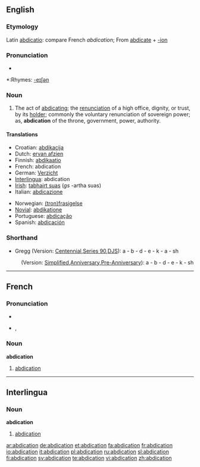 {{wikisource1911Enc|Abdication}}
==English==

===Etymology===
Latin [[abdicatio]]: compare French ''abdication''; From [[abdicate]] + [[-ion]]

===Pronunciation===
*{{audio|en-us-abdication.ogg|Audio (US)}}

*:Rhymes: [[Rhymes:English:-eɪʃǝn|-eɪʃǝn]]

===Noun===
{{en-noun}}

# The act of [[abdicating]]; the [[renunciation]] of a high office, dignity, or trust, by its [[holder]]; commonly the voluntary renunciation of sovereign power; as, '''abdication''' of the throne, government, power, authority.

====Translations====
{{top}}
*Croatian: [[abdikacija]]
*Dutch: [[ervan afzien]]
*Finnish: [[abdikaatio]]
*French: abdication {{f}}
*German: [[Verzicht]]
*[[Interlingua]]: abdication {{f}}
*[[Irish]]: [[tabhairt suas]] {{f}} (''gs'' -artha suas)
*Italian: [[abdicazione]] {{f}}
{{mid}}
*Norwegian: [[(tron)frasigelse]] {{c}}
*[[Novial]]: [[abdikatione]]
*Portuguese: [[abdicação]] {{f}}
*Spanish: [[abdicación]] {{f}}
{{bottom}}

===Shorthand===

* Gregg (Version: [http://en.wikipedia.org/wiki/Gregg_Shorthand#Centennial_Gregg_Shorthand Centennial],[http://en.wikipedia.org/wiki/Gregg_Shorthand#Series_90_Gregg_Shorthand Series 90],[http://en.wikipedia.org/wiki/Gregg_Shorthand#Diamond_Jubilee_Gregg_Shorthand DJS]): a - b - d - e - k - a - sh
: (Version: [http://en.wikipedia.org/wiki/Gregg_Shorthand#Simplified_Gregg_Shorthand Simplified],[http://en.wikipedia.org/wiki/Gregg_Shorthand#Anniversary_Gregg_Shorthand Anniversary],[http://en.wikipedia.org/wiki/Gregg_Shorthand#Pre-Anniversary_Gregg_Shorthand Pre-Anniversary]): a - b - d - e - k - sh

----

==French==

===Pronunciation===
*{{audio|en-us-abdication.ogg|Audio (US)}}

*{{IPA|/ab.di.ka.sjɔ̃/}}, {{SAMPA|/ab.di.ka.sjO~/}}

===Noun===
'''abdication''' {{f}}

# [[#English|abdication]]

----

==Interlingua==

===Noun===
'''abdication''' {{f}}

# [[#English|abdication]]

[[ar:abdication]]
[[de:abdication]]
[[et:abdication]]
[[fa:abdication]]
[[fr:abdication]]
[[io:abdication]]
[[it:abdication]]
[[pl:abdication]]
[[ru:abdication]]
[[sl:abdication]]
[[fi:abdication]]
[[sv:abdication]]
[[te:abdication]]
[[vi:abdication]]
[[zh:abdication]]